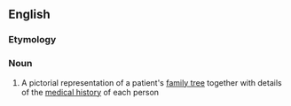 ==English==

===Etymology===
{{confix|geno|gram|lang=en}}

===Noun===
{{wikipedia}}
{{en-noun}}

# {{lb|en|medicine}} A pictorial representation of a patient's [[family tree]] together with details of the [[medical history]] of each person